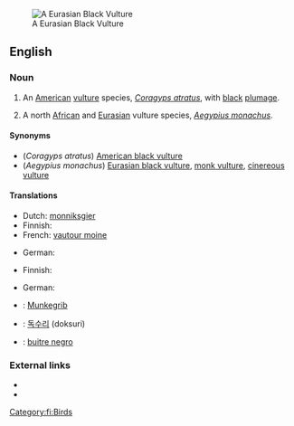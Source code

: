 [[Image:Blackvultsm.JPG|thumb|A Eurasian Black Vulture]]
==English==

===Noun===
{{en-noun|sg=[[black vulture]]}}

# {{zoology}} An [[American]] [[vulture]] species, ''[[Coragyps atratus]]'', with [[black]] [[plumage]].
# A north [[African]] and [[Eurasian]] vulture species, ''[[Aegypius monachus]]''.

====Synonyms====
* (''Coragyps atratus'') [[American black vulture]]
* (''Aegypius monachus'') [[Eurasian black vulture]], [[monk vulture]], [[cinereous vulture]]

====Translations====
{{trans-top|''Coragyps atratus''}}
* Dutch: [[monniksgier]] {{m}}
* Finnish: {{t-|fi|mustakondori}}
* French: [[vautour moine]] {{m}}
{{trans-mid}}
* German: {{t+|de|Rabengeier|m}}
{{trans-bottom}}

{{trans-top|''Aegypius monachus''}}
* Finnish: {{t-|fi|munkkikorppikotka}}
{{trans-mid}}
* German: {{t-|de|Mönchsgeier|m}}
{{trans-bottom}}

{{checktrans-top}}

* {{ttbc|Danish}}: [[Munkegrib]]
* {{ttbc|Korean}}: [[독수리]] (doksuri)
{{trans-mid}}
* {{ttbc|Spanish}}: [[buitre negro]] {{m}}
{{trans-bottom}}

===External links===
* {{pedialite|American Black Vulture}}
* {{pedialite|Eurasian Black Vulture}}

[[Category:fi:Birds]]